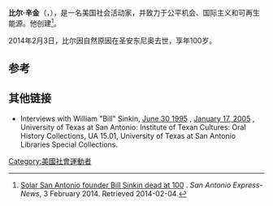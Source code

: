 {{Infobox person
| name        = William Sinkin
| image       = Bill Sinkin 2010.jpg
| image_size  = 200px
| caption     = 
| birth_date  = {{birth date|1913|5|19}}
| birth_place = [[美国|美国]][[德克萨斯州|德克萨斯州]][[圣安东尼奥|圣安东尼奥]]
| death_date = {{death date and age|2014|2|3|1913|5|19}}
| death_place = [[美国|美国]][[德克萨斯州|德克萨斯州]][[圣安东尼奥|圣安东尼奥]]
| occupation  = 
| education   = 
| spouse      = Fay Bloom
| children    = Lanny Sinkin                 
| signature   = 
| footnotes   =
}}
'''比尔·辛金'''（{{lang-en|William R. "Bill" Sinkin}}，{{bd|1913年|5月19日|2014年|2月3日|catIdx=Sinkin}}），是一名美国社会活动家，并致力于公平机会、国际主义和可再生能源。他创建{{link-en|圣安东尼奥能源公司|Solar San Antonio}}<ref>[http://www.mysanantonio.com/news/local/article/Solar-San-Antonio-founder-Bill-Sinkin-dead-at-100-5201717.php Solar San Antonio founder Bill Sinkin dead at 100] {{Wayback|url=http://www.mysanantonio.com/news/local/article/Solar-San-Antonio-founder-Bill-Sinkin-dead-at-100-5201717.php |date=20140209230619 }}. ''San Antonio Express-News'', 3 February 2014.  Retrieved 2014-02-04.</ref>。

2014年2月3日，比尔因自然原因在圣安东尼奥去世，享年100岁。

==参考==
{{reflist}}

==其他链接==
*Interviews with William "Bill" Sinkin, [http://digital.utsa.edu/cdm/ref/collection/p15125coll4/id/410 June 30 1995] {{Wayback|url=http://digital.utsa.edu/cdm/ref/collection/p15125coll4/id/410 |date=20180921200617 }}, [http://digital.utsa.edu/cdm/ref/collection/p15125coll4/id/411 January 17, 2005] {{Wayback|url=http://digital.utsa.edu/cdm/ref/collection/p15125coll4/id/411 |date=20180921200642 }}, University of Texas at San Antonio: Institute of Texan Cultures: Oral History Collections, UA 15.01, University of Texas at San Antonio Libraries Special Collections.

{{DEFAULTSORT:Sinkin, Bill}}

[[Category:美國社會運動者|Category:美國社會運動者]]